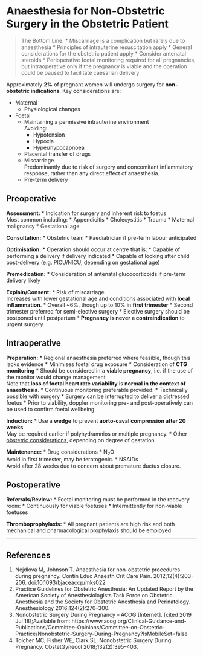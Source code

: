# Anaesthesia for Non-Obstetric Surgery in the Obstetric Patient

> The Bottom Line:
>* Miscarriage is a complication but rarely due to anaesthesia
>* Principles of intrauterine resuscitation apply
>* General considerations for the obstetric patient apply
>* Consider antenatal steroids
>* Perioperative foetal monitoring required for all pregnancies, but intraoperative only if the pregnancy is viable and the operation could be paused to facilitate caesarian delivery


Approximately **2%** of pregnant women will undergo surgery for **non-obstetric indications**. Key considerations are:

* Maternal
	* Physiological changes
* Foetal
	* Maintaining a permissive intrauterine environment  
	Avoiding:
		* Hypotension
		* Hypoxia
		* Hyper/hypocapnoea
	* Placental transfer of drugs
	* Miscarriage  
	Predominantly due to risk of surgery and concomitant inflammatory response, rather than any direct effect of anaesthesia.
	* Pre-term delivery


## Preoperative

**Assessment:**
* Indication for surgery and inherent risk to foetus  
Most common including:
	* Appendicitis
	* Cholecystitis
	* Trauma
	* Maternal malignancy
* Gestational age


**Consultation:**
* Obstetric team
* Paediatrician if pre-term labour anticipated


**Optimisation:**
* Operation should occur at centre that is:
	* Capable of performing a delivery if delivery indicated
	* Capable of looking after child post-delivery (e.g. PICU/NICU, depending on gestational age)


**Premedication:**
* Consideration of antenatal glucocorticoids if pre-term delivery likely


**Explain/Consent:**
* Risk of miscarriage  
Increases with lower gestational age and conditions associated with **local inflammation**.
	* Overall ~6%, though up to 10% in **first trimester**
	* Second trimester preferred for semi-elective surgery
	* Elective surgery should be postponed until postpartum
	* **Pregnancy is never a contraindication** to urgent surgery


## Intraoperative

**Preparation:**
* Regional anaesthesia preferred where feasible, though this lacks evidence
	* Minimises foetal drug exposure
* Consideration of **CTG monitoring**
	* Should be considered in a **viable pregnancy**, i.e. if the use of the monitor would change management  
	Note that **loss of foetal heart rate variability** is **normal in the context of anaesthesia**.
	* Continuous monitoring preferable provided:
		* Technically possible with surgery
		* Surgery can be interrupted to deliver a distressed foetus
	* Prior to viability, doppler monitoring pre- and post-operatively can be used to confirm foetal wellbeing


**Induction:**
* Use a **wedge** to prevent **aorto-caval compression after 20 weeks**  
May be required earlier if polyhydramnios or multiple pregnancy.
* Other [obstetric considerations](/anaesthesia/obs/obs-principles.md#id), depending on degree of gestation


**Maintenance:**
* Drug considerations
	* N<sub>2</sub>O  
	Avoid in first trimester, may be teratogenic.
	* NSAIDs  
	Avoid after 28 weeks due to concern about premature ductus closure.


## Postoperative

**Referrals/Review:**
* Foetal monitoring must be performed in the recovery room:
	* Continuously for viable foetuses
	* Intermittently for non-viable foetuses


**Thromboprophylaxis:**
* All pregnant patients are high risk and both mechanical and pharmacological prophylaxis should be employed



---

## References

1. Nejdlova M, Johnson T. Anaesthesia for non-obstetric procedures during pregnancy. Contin Educ Anaesth Crit Care Pain. 2012;12(4):203-206. doi:10.1093/bjaceaccp/mks022
2. Practice Guidelines for Obstetric Anesthesia: An Updated Report by the American Society of Anesthesiologists Task Force on Obstetric Anesthesia and the Society for Obstetric Anesthesia and Perinatology. Anesthesiology 2016;124(2):270–300.
3. Nonobstetric Surgery During Pregnancy – ACOG [Internet]. [cited 2019 Jul 18];Available from: https://www.acog.org/Clinical-Guidance-and-Publications/Committee-Opinions/Committee-on-Obstetric-Practice/Nonobstetric-Surgery-During-Pregnancy?IsMobileSet=false
4. Tolcher MC, Fisher WE, Clark SL. Nonobstetric Surgery During Pregnancy. ObstetGynecol 2018;132(2):395–403.